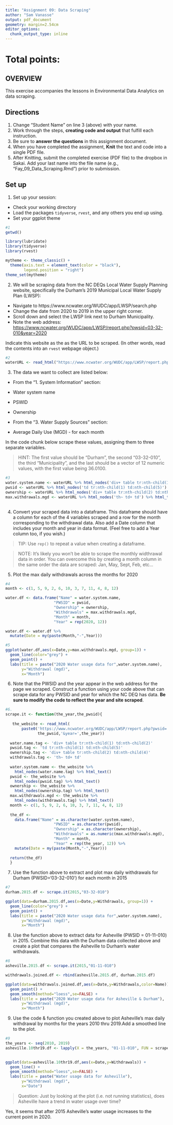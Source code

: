 ```yaml
---
title: "Assignment 09: Data Scraping"
author: "Sam Vanasse"
output: pdf_document
geometry: margin=2.54cm
editor_options: 
  chunk_output_type: inline
---
```


# Total points:

## OVERVIEW

This exercise accompanies the lessons in Environmental Data Analytics on data scraping. 

## Directions
1. Change "Student Name" on line 3 (above) with your name.
2. Work through the steps, **creating code and output** that fulfill each instruction.
3. Be sure to **answer the questions** in this assignment document.
4. When you have completed the assignment, **Knit** the text and code into a single PDF file.
5. After Knitting, submit the completed exercise (PDF file) to the dropbox in Sakai. Add your last name into the file name (e.g., "Fay_09_Data_Scraping.Rmd") prior to submission.


## Set up 
1. Set up your session:

* Check your working directory
* Load the packages `tidyverse`, `rvest`, and any others you end up using.
* Set your ggplot theme

```r
#1
getwd()

library(lubridate)
library(tidyverse)
library(rvest)

mytheme <- theme_classic() +
  theme(axis.text = element_text(color = "black"), 
        legend.position = "right")
theme_set(mytheme)
```

2. We will be scraping data from the NC DEQs Local Water Supply Planning website, specifically the Durham's 2019 Municipal Local Water Supply Plan (LWSP): 
 * Navigate to https://www.ncwater.org/WUDC/app/LWSP/search.php
 * Change the date from 2020 to 2019 in the upper right corner.
 * Scroll down and select the LWSP link next to Durham Municipality. 
 * Note the web address: <https://www.ncwater.org/WUDC/app/LWSP/report.php?pwsid=03-32-010&year=2020>

Indicate this website as the as the URL to be scraped. (In other words, read the contents into an
`rvest` webpage object.)

```r
#2
waterURL <- read_html("https://www.ncwater.org/WUDC/app/LWSP/report.php?pwsid=03-32-010&year=2020")

```

3. The data we want to collect are listed below:

* From the "1. System Information" section:
 * Water system name
 * PSWID
 * Ownership
 
* From the "3. Water Supply Sources" section:
 * Average Daily Use (MGD) - for each month

In the code chunk below scrape these values, assigning them to three separate variables.

>HINT: The first value should be "Durham", the second "03-32-010", the third "Municipality", and the last should be a vector of 12 numeric values, with the first value being 36.0100.

```r
#3
water.system.name <- waterURL %>% html_nodes('div+ table tr:nth-child(1) td:nth-child(2)') %>% html_text()
pwsid <- waterURL %>% html_nodes('td tr:nth-child(1) td:nth-child(5)') %>% html_text()
ownership <- waterURL %>% html_nodes('div+ table tr:nth-child(2) td:nth-child(4)') %>% html_text()
max.withdrawals.mgd <- waterURL %>% html_nodes('th~ td+ td') %>% html_text()
  

```


4. Convert your scraped data into a dataframe. This dataframe should have a column for each of the 4 variables scraped and a row for the month corresponding to the withdrawal data. Also add a Date column that includes your month and year in data format. (Feel free to add a Year column too, if you wish.)

>TIP: Use `rep()` to repeat a value when creating a dataframe.

>NOTE: It's likely you won't be able to scrape the monthly widthrawal data in order. You can overcome this by creating a month column in the same order the data are scraped: Jan, May, Sept, Feb, etc...

5. Plot the max daily withdrawals across the months for 2020

```r
#4
month <- c(1, 5, 9, 2, 6, 10, 3, 7, 11, 4, 8, 12)

water.df <- data.frame("Name" = water.system.name, 
                     "PWSID" = pwsid,
                     "Ownership" = ownership,
                     "Withdrawals" = max.withdrawals.mgd,
                     "Month" = month,
                     "Year" = rep(2020, 12))

water.df <- water.df %>% 
  mutate(Date = my(paste(Month,"-",Year)))

#5
ggplot(water.df,aes(x=Date,y=max.withdrawals.mgd, group=1)) + 
  geom_line(color="grey") +
  geom_point() + 
  labs(title = paste("2020 Water usage data for",water.system.name),
       y="Withdrawal (mgd)",
       x="Month")


```

6. Note that the PWSID and the year appear in the web address for the page we scraped. Construct a function using your code above that can scrape data for any PWSID and year for which the NC DEQ has data. **Be sure to modify the code to reflect the year and site scraped**.

```r
#6.
scrape.it <- function(the_year,the_pwsid){
  
   the_website <- read_html(
       paste0('https://www.ncwater.org/WUDC/app/LWSP/report.php?pwsid=',
              the_pwsid,'&year=',the_year))
  
  water.name.tag <- 'div+ table tr:nth-child(1) td:nth-child(2)'
  pwsid.tag <- 'td tr:nth-child(1) td:nth-child(5)'
  ownership.tag <- 'div+ table tr:nth-child(2) td:nth-child(4)'
  withdrawals.tag <- 'th~ td+ td'
   
  water.system.name <- the_website %>% 
    html_nodes(water.name.tag) %>% html_text()
  pwsid <- the_website %>% 
    html_nodes(pwsid.tag) %>% html_text()
  ownership <- the_website %>% 
    html_nodes(ownership.tag) %>% html_text()
  max.withdrawals.mgd <- the_website %>%
    html_nodes(withdrawals.tag) %>% html_text()
  month <- c(1, 5, 9, 2, 6, 10, 3, 7, 11, 4, 8, 12)
    
  the_df <- 
    data.frame("Name" = as.character(water.system.name), 
                     "PWSID" = as.character(pwsid),
                     "Ownership" = as.character(ownership),
                     "Withdrawals" = as.numeric(max.withdrawals.mgd),
                     "Month" = month,
                     "Year" = rep(the_year, 12)) %>%
    mutate(Date = my(paste(Month,"-",Year)))
  
  return(the_df)
  }
```

7. Use the function above to extract and plot max daily withdrawals for Durham (PWSID='03-32-010') for each month in 2015

```r
#7
durham.2015.df <- scrape.it(2015,"03-32-010")

ggplot(data=durham.2015.df,aes(x=Date,y=Withdrawals, group=1)) + 
  geom_line(color="grey") +
  geom_point() + 
  labs(title = paste("2020 Water usage data for",water.system.name),
       y="Withdrawal (mgd)",
       x="Month")
```

8. Use the function above to extract data for Asheville (PWSID = 01-11-010) in 2015. Combine this data with the Durham data collected above and create a plot that compares the Asheville to Durham's water withdrawals.

```r
#8
asheville.2015.df <- scrape.it(2015,"01-11-010")

withdrawals.joined.df <- rbind(asheville.2015.df, durham.2015.df)

ggplot(data=withdrawals.joined.df,aes(x=Date,y=Withdrawals,color=Name)) +
  geom_point() + 
  geom_smooth(method="loess",se=FALSE) +
  labs(title = paste("2020 Water usage data for Asheville & Durham"),
       y="Withdrawal (mgd)",
       x="Month")
```


9. Use the code & function you created above to plot Asheville's max daily withdrawal by months for the years 2010 thru 2019.Add a smoothed line to the plot.

```r
#9
the_years <- seq(2010, 2019)
asheville.10thr19.df <- lapply(X = the_years, "01-11-010", FUN = scrape.it) %>% bind_rows()

                  
ggplot(data=asheville.10thr19.df,aes(x=Date,y=Withdrawals)) + 
  geom_line() + 
  geom_smooth(method="loess",se=FALSE) +
  labs(title = paste("Water usage data for Asheville"),
       y="Withdrawal (mgd)",
       x="Date")

```

>Question: Just by looking at the plot (i.e. not running statistics), does Asheville have a trend in water usage over time?

Yes, it seems that after 2015 Asheville's water usage increases to the current
point in 2020. 







